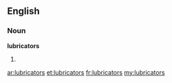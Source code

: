 ==English==

===Noun===
'''lubricators'''

# {{plural of|[[lubricator]]}}

[[ar:lubricators]]
[[et:lubricators]]
[[fr:lubricators]]
[[my:lubricators]]